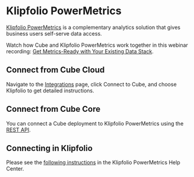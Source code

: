 # Klipfolio PowerMetrics

[Klipfolio PowerMetrics](https://www.klipfolio.com/powermetrics) is a complementary
analytics solution that gives business users self-serve data access.

<Screenshot src="https://ucarecdn.com/65eb75cb-2b33-4c0b-824f-e55a164a7300/" />

<InfoBox>

Watch how Cube and Klipfolio PowerMetrics work together in this webinar recording:
[Get Metrics-Ready with Your Existing Data Stack](https://www.klipfolio.com/resources/webinars/metrics-ready).

</InfoBox>

## Connect from Cube Cloud

Navigate to the [Integrations](/product/workspace/integrations#connect-specific-tools)
page, click <Btn>Connect to Cube</Btn>, and choose <Btn>Klipfolio</Btn> to get
detailed instructions.

## Connect from Cube Core

You can connect a Cube deployment to Klipfolio PowerMetrics using the [REST API](/reference/rest-api).

## Connecting in Klipfolio

Please see the [following instructions](https://support.klipfolio.com/hc/en-us/articles/23966341315095-PowerMetrics-Connecting-to-Cube-and-creating-metrics)
in the Klipfolio PowerMetrics Help Center.
